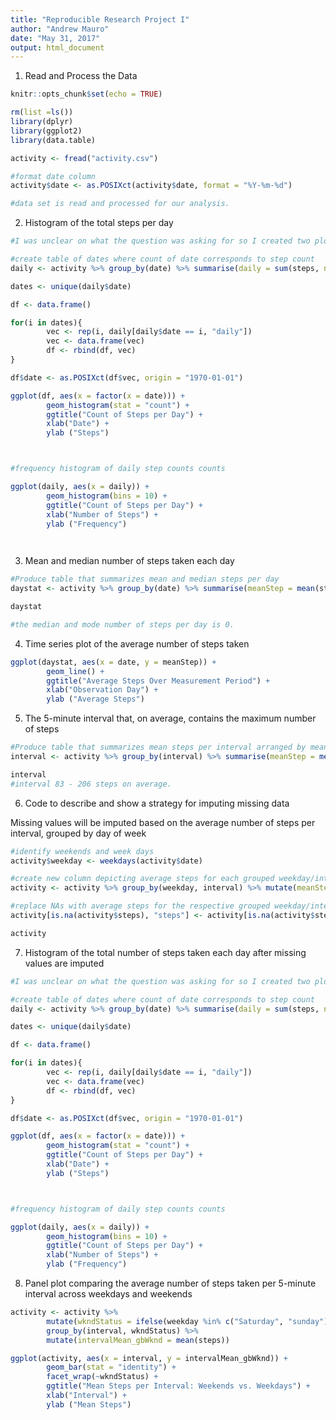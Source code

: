 ---
title: "Reproducible Research Project I"
author: "Andrew Mauro"
date: "May 31, 2017"
output: html_document
---

1. Read and Process the Data

```{r setup, include=FALSE}
knitr::opts_chunk$set(echo = TRUE)

rm(list =ls())
library(dplyr)
library(ggplot2)
library(data.table) 

activity <- fread("activity.csv")

#format date column
activity$date <- as.POSIXct(activity$date, format = "%Y-%m-%d")

#data set is read and processed for our analysis.

```

2. Histogram of the total steps per day

```{r}
#I was unclear on what the question was asking for so I created two plots - one with the total steps for each day and a histogram of steps per day.

#create table of dates where count of date corresponds to step count
daily <- activity %>% group_by(date) %>% summarise(daily = sum(steps, na.rm = TRUE))

dates <- unique(daily$date)

df <- data.frame()

for(i in dates){
        vec <- rep(i, daily[daily$date == i, "daily"])
        vec <- data.frame(vec)
        df <- rbind(df, vec)
}

df$date <- as.POSIXct(df$vec, origin = "1970-01-01")

ggplot(df, aes(x = factor(x = date))) +
        geom_histogram(stat = "count") +
        ggtitle("Count of Steps per Day") +
        xlab("Date") +
        ylab ("Steps")



#frequency histogram of daily step counts counts

ggplot(daily, aes(x = daily)) +
        geom_histogram(bins = 10) +
        ggtitle("Count of Steps per Day") +
        xlab("Number of Steps") +
        ylab ("Frequency")

     
```


3. Mean and median number of steps taken each day

```{r}
#Produce table that summarizes mean and median steps per day
daystat <- activity %>% group_by(date) %>% summarise(meanStep = mean(steps, na.rm = TRUE), medStep = median(steps, na.rm = TRUE))

daystat

#the median and mode number of steps per day is 0.

```

4. Time series plot of the average number of steps taken


```{r}

ggplot(daystat, aes(x = date, y = meanStep)) +
        geom_line() +
        ggtitle("Average Steps Over Measurement Period") +
        xlab("Observation Day") +
        ylab ("Average Steps")


```


5. The 5-minute interval that, on average, contains the maximum number of steps

```{r}
#Produce table that summarizes mean steps per interval arranged by mean steps
interval <- activity %>% group_by(interval) %>% summarise(meanStep = mean(steps, na.rm = TRUE)) %>% arrange(desc(meanStep))

interval
#interval 83 - 206 steps on average.

```

6. Code to describe and show a strategy for imputing missing data

Missing values will be imputed based on the average number of steps per interval, grouped by day of week

```{r}
#identify weekends and week days
activity$weekday <- weekdays(activity$date)

#create new column depicting average steps for each grouped weekday/interval combination
activity <- activity %>% group_by(weekday, interval) %>% mutate(meanStep = round(mean(steps, na.rm = TRUE),0))

#replace NAs with average steps for the respective grouped weekday/interval combination
activity[is.na(activity$steps), "steps"] <- activity[is.na(activity$steps), "meanStep"]

activity
```

7. Histogram of the total number of steps taken each day after missing values are imputed

```{r}
#I was unclear on what the question was asking for so I created two plots - one with the total steps for each day and a histogram of steps per day.

#create table of dates where count of date corresponds to step count
daily <- activity %>% group_by(date) %>% summarise(daily = sum(steps, na.rm = TRUE))

dates <- unique(daily$date)

df <- data.frame()

for(i in dates){
        vec <- rep(i, daily[daily$date == i, "daily"])
        vec <- data.frame(vec)
        df <- rbind(df, vec)
}

df$date <- as.POSIXct(df$vec, origin = "1970-01-01")

ggplot(df, aes(x = factor(x = date))) +
        geom_histogram(stat = "count") +
        ggtitle("Count of Steps per Day") +
        xlab("Date") +
        ylab ("Steps")



#frequency histogram of daily step counts counts

ggplot(daily, aes(x = daily)) +
        geom_histogram(bins = 10) +
        ggtitle("Count of Steps per Day") +
        xlab("Number of Steps") +
        ylab ("Frequency")

```

8. Panel plot comparing the average number of steps taken per 5-minute interval across weekdays and weekends

```{r}

activity <- activity %>% 
        mutate(wkndStatus = ifelse(weekday %in% c("Saturday", "sunday"),"Weekend", "Weekday" )) %>%
        group_by(interval, wkndStatus) %>% 
        mutate(intervalMean_gbWknd = mean(steps))

ggplot(activity, aes(x = interval, y = intervalMean_gbWknd)) +
        geom_bar(stat = "identity") +
        facet_wrap(~wkndStatus) +
        ggtitle("Mean Steps per Interval: Weekends vs. Weekdays") +
        xlab("Interval") +
        ylab ("Mean Steps")

```


